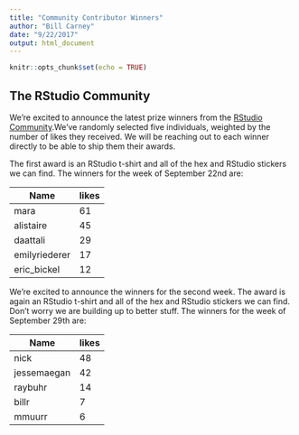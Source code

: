 ```yaml
---
title: "Community Contributor Winners"
author: "Bill Carney"
date: "9/22/2017"
output: html_document
---
```


```r
knitr::opts_chunk$set(echo = TRUE)
```

## The RStudio Community

We're excited to announce the latest prize winners from the [RStudio Community](https://community.rstudio.com/).We've randomly selected five individuals, weighted by the number of likes they received. We will be reaching out to each winner directly to be able to ship them their awards.

The first award is an RStudio t-shirt and all of the hex and RStudio stickers we can find.  The winners for the week of September 22nd are:

Name| likes
------|-----
mara| 61 
alistaire| 45 
daattali| 29 
emilyriederer| 17 
eric_bickel| 12 

We're excited to announce the winners for the second week. The award is again an RStudio t-shirt and all of the hex and RStudio stickers we can find.  Don't worry we are building up to better stuff. The winners for the week of September 29th are:

Name| likes
------|-----
nick| 48 
jessemaegan| 42 
raybuhr| 14 
billr| 7 
mmuurr| 6 


